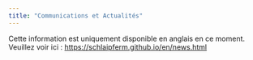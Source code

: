 ```yaml
---
title: "Communications et Actualités"
---
```


Cette information est uniquement disponible en anglais en ce moment. Veuillez voir ici : <a href="https://schlaipferm.github.io/en/news.html">https://schlaipferm.github.io/en/news.html</a>